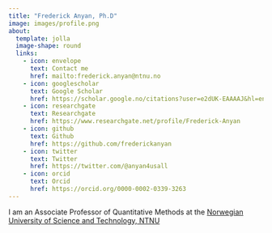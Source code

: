 ```yaml
---
title: "Frederick Anyan, Ph.D"
image: images/profile.png
about:
  template: jolla
  image-shape: round
  links: 
    - icon: envelope
      text: Contact me
      href: mailto:frederick.anyan@ntnu.no
    - icon: googlescholar
      text: Google Scholar
      href: https://scholar.google.no/citations?user=e2dUK-EAAAAJ&hl=en
    - icon: researchgate
      text: Researchgate
      href: https://www.researchgate.net/profile/Frederick-Anyan
    - icon: github
      text: Github
      href: https://github.com/frederickanyan
    - icon: twitter
      text: Twitter
      href: https://twitter.com/@anyan4usall
    - icon: orcid
      text: Orcid
      href: https://orcid.org/0000-0002-0339-3263
---
```


I am an Associate Professor of Quantitative Methods at the [Norwegian University of Science and Technology, NTNU](https://www.ntnu.no/ansatte/frederick.anyan) 


